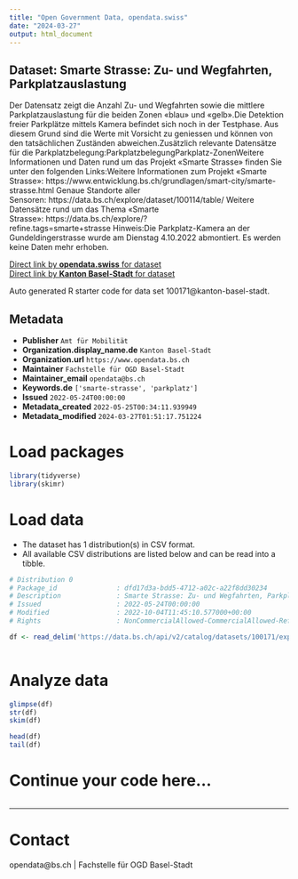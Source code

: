 ```yaml
---
title: "Open Government Data, opendata.swiss"
date: "2024-03-27"
output: html_document
---
```


## Dataset: Smarte Strasse: Zu- und Wegfahrten, Parkplatzauslastung

Der Datensatz zeigt die Anzahl Zu- und Wegfahrten sowie die mittlere Parkplatzauslastung für die beiden Zonen «blau» und «gelb».Die Detektion freier Parkplätze mittels Kamera befindet sich noch in der Testphase. Aus diesem Grund sind die Werte mit Vorsicht zu geniessen und können von den tatsächlichen Zuständen abweichen.Zusätzlich relevante Datensätze für die Parkplatzbelegung:ParkplatzbelegungParkplatz-ZonenWeitere Informationen und Daten rund um das Projekt «Smarte Strasse» finden Sie unter den folgenden Links:Weitere Informationen zum Projekt «Smarte Strasse»: https://www.entwicklung.bs.ch/grundlagen/smart-city/smarte-strasse.html Genaue Standorte aller Sensoren: https://data.bs.ch/explore/dataset/100114/table/ Weitere Datensätze rund um das Thema «Smarte Strasse»: https://data.bs.ch/explore/?refine.tags=smarte+strasse Hinweis:Die Parkplatz-Kamera an der Gundeldingerstrasse wurde am Dienstag 4.10.2022 abmontiert. Es werden keine Daten mehr erhoben.

[Direct link by **opendata.swiss** for dataset](https://opendata.swiss/de/dataset/smarte-strasse-zu-und-wegfahrten-parkplatzauslastung)<br>
[Direct link by **Kanton Basel-Stadt** for dataset](https://data.bs.ch/explore/dataset/100171/)

Auto generated R starter code for data set 100171@kanton-basel-stadt.

## Metadata

- **Publisher** `Amt für Mobilität`
- **Organization.display_name.de** `Kanton Basel-Stadt`
- **Organization.url** `https://www.opendata.bs.ch`
- **Maintainer** `Fachstelle für OGD Basel-Stadt`
- **Maintainer_email** `opendata@bs.ch`
- **Keywords.de** `['smarte-strasse', 'parkplatz']`
- **Issued** `2022-05-24T00:00:00`
- **Metadata_created** `2022-05-25T00:34:11.939949`
- **Metadata_modified** `2024-03-27T01:51:17.751224`


# Load packages

```r

library(tidyverse)
library(skimr)

```

# Load data

-   The dataset has 1 distribution(s) in CSV format.
-   All available CSV distributions are listed below and can be read into a tibble.

```r

# Distribution 0
# Package_id               : dfd17d3a-bdd5-4712-a02c-a22f8dd30234
# Description              : Smarte Strasse: Zu- und Wegfahrten, Parkplatzauslastung (csv)
# Issued                   : 2022-05-24T00:00:00
# Modified                 : 2022-10-04T11:45:10.577000+00:00
# Rights                   : NonCommercialAllowed-CommercialAllowed-ReferenceRequired

df <- read_delim('https://data.bs.ch/api/v2/catalog/datasets/100171/exports/csv')



```

# Analyze data

```r

glimpse(df)
str(df)
skim(df)

head(df)
tail(df)

```

# Continue your code here...

```r

```

------------------------------------------------------------------------

# Contact

opendata@bs.ch | Fachstelle für OGD Basel-Stadt
